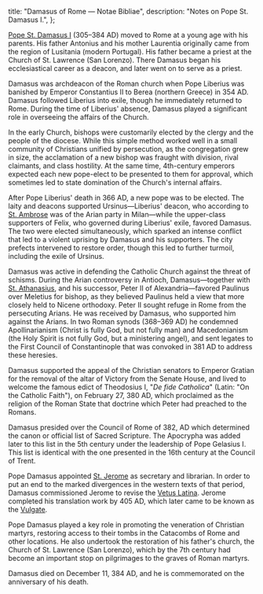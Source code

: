   title: "Damasus of Rome — Notae Bibliae",
  description: "Notes on Pope St. Damasus I.",
};

<Initial text="Damasus of Rome"/>

[Pope St. Damasus I](/glossary/names#damasus) (305–384 AD) moved to Rome at a young age with his parents. His father Antonius and his mother Laurentia originally came from the region of Lusitania (modern Portugal). His father became a priest at the Church of St. Lawrence (San Lorenzo). There Damasus began his ecclesiastical career as a deacon, and later went on to serve as a priest.

Damasus was archdeacon of the Roman church when Pope Liberius was banished by Emperor Constantius II to Berea (northern Greece) in 354 AD. Damasus followed Liberius into exile, though he immediately returned to Rome. During the time of Liberius' absence, Damasus played a significant role in overseeing the affairs of the Church.

In the early Church, bishops were customarily elected by the clergy and the people of the diocese. While this simple method worked well in a small community of Christians unified by persecution, as the congregation grew in size, the acclamation of a new bishop was fraught with division, rival claimants, and class hostility. At the same time, 4th-century emperors expected each new pope-elect to be presented to them for approval, which sometimes led to state domination of the Church's internal affairs.

After Pope Liberius' death in 366 AD, a new pope was to be elected. The laity and deacons supported Ursinus—Liberius' deacon, who according to [St. Ambrose](/people/saints/latin-fathers/ambrose-of-milan) was of the Arian party in Milan—while the upper-class supporters of Felix, who governed during Liberius' exile, favored Damasus. The two were elected simultaneously, which sparked an intense conflict that led to a violent uprising by Damasus and his supporters. The city prefects intervened to restore order, though this led to further turmoil, including the exile of Ursinus.

Damasus was active in defending the Catholic Church against the threat of schisms. During the Arian controversy in Antioch, Damasus—together with [St. Athanasius](/people/saints/greek-fathers/athanasius-of-alexandria), and his successor, Peter II of Alexandria—favored Paulinus over Meletius for bishop, as they believed Paulinus held a view that more closely held to Nicene orthodoxy. Peter II sought refuge in Rome from the persecuting Arians. He was received by Damasus, who supported him against the Arians. In two Roman synods (368–369 AD) he condemned Apollinarianism (Christ is fully God, but not fully man) and Macedonianism (the Holy Spirit is not fully God, but a ministering angel), and sent legates to the First Council of Constantinople that was convoked in 381 AD to address these heresies.

Damasus supported the appeal of the Christian senators to Emperor Gratian for the removal of the altar of Victory from the Senate House, and lived to welcome the famous edict of Theodosius I, "*De fide Catholica*" (Latin: "On the Catholic Faith"), on February 27, 380 AD, which proclaimed as the religion of the Roman State that doctrine which Peter had preached to the Romans.

Damasus presided over the Council of Rome of 382, AD which determined the canon or official list of Sacred Scripture. The Apocrypha was added later to this list in the 5th century under the leadership of Pope Gelasius I. This list is identical with the one presented in the 16th century at the Council of Trent.

Pope Damasus appointed [St. Jerome](/people/saints/latin-fathers/jerome-of-stridon) as secretary and librarian. In order to put an end to the marked divergences in the western texts of that period, Damasus commissioned Jerome to revise the [Vetus Latina](/bible/translations/vetus-latina). Jerome completed his translation work by 405 AD, which later came to be known as the [Vulgate](/bible/translations/vulgate).

Pope Damasus played a key role in promoting the veneration of Christian martyrs, restoring access to their tombs in the Catacombs of Rome and other locations. He also undertook the restoration of his father's church, the Church of St. Lawrence (San Lorenzo), which by the 7th century had become an important stop on pilgrimages to the graves of Roman martyrs.

Damasus died on December 11, 384 AD, and he is commemorated on the anniversary of his death.
